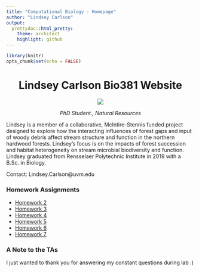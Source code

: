 ```yaml
---
title: "Computational Biology - Homepage"
author: "Lindsey Carlson"
output:
  prettydoc::html_pretty:
    theme: architect
    highlight: github
---
```


```r
library(knitr)
opts_chunk$set(echo = FALSE)
```

<center>
# Lindsey Carlson Bio381 Website 
![](photo.png)



*PhD Student., Natural Resources*  
</center>
Lindsey is a member of a collaborative, McIntire-Stennis funded project designed to explore how the interacting influences of forest gaps and input of woody debris affect stream structure and function in the northern hardwood forests. Lindsey’s focus is on the impacts of forest succession and habitat heterogeneity on stream microbial biodiversity and function. Lindsey graduated from Rensselaer Polytechnic Institute in 2019 with a B.Sc. in Biology. 

Contact: Lindsey.Carlson@uvm.edu



### Homework Assignments
* [Homework 2](Homework_02.html)
* [Homework 3](Homework_03.html)
* [Homework 4](Homework_04.html)
* [Homework 5](Homework_05.html)
* [Homework 6](Homework_06.html)
* [Homework 7](Homework_07.html)



### A Note to the TAs

I just wanted to thank you for answering my constant questions during lab :)

